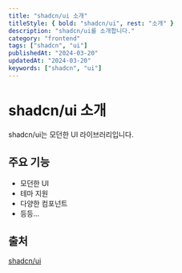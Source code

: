 ```yaml
---
title: "shadcn/ui 소개"
titleStyle: { bold: "shadcn/ui", rest: "소개" }
description: "shadcn/ui를 소개합니다."
category: "frontend"
tags: ["shadcn", "ui"]
publishedAt: "2024-03-20"
updatedAt: "2024-03-20"
keywords: ["shadcn", "ui"]
---
```


# shadcn/ui 소개

shadcn/ui는 모던한 UI 라이브러리입니다.

## 주요 기능

- 모던한 UI
- 테마 지원
- 다양한 컴포넌트
- 등등...

## 출처

[shadcn/ui](https://ui.shadcn.com/)
